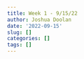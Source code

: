 ```yaml
---
title: Week 1 - 9/15/22
author: Joshua Doolan
date: '2022-09-15'
slug: []
categories: []
tags: []
---
```

